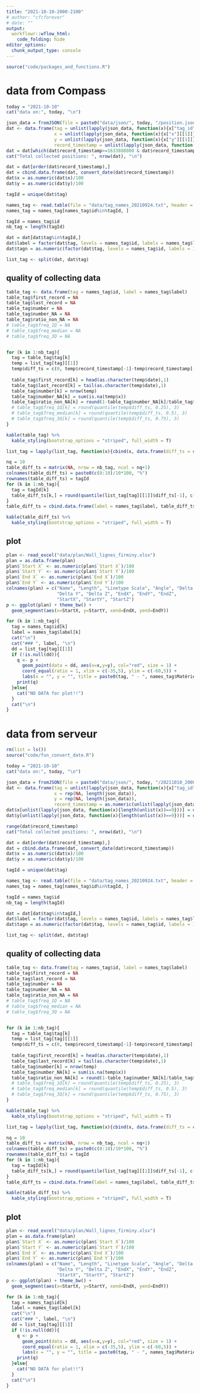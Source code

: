 ```yaml
---
title: "2021-10-10-2000-2100"
# author: "cfcforever"
# date: ""
output: 
  workflowr::wflow_html:
    code_folding: hide
editor_options:
  chunk_output_type: console
---
```


```r
source("code/packages_and_functions.R")
```


# data from Compass
```r
today = "2021-10-10"
cat("data on:", today, "\n")

json_data = fromJSON(file = paste0("data/json/", today, "/position.json"))
dat <- data.frame(tag = unlist(lapply(json_data, function(x){x["tag_id"][[1]]})),
                  x = unlist(lapply(json_data, function(x){x["x"][[1]]})),
                  y = unlist(lapply(json_data, function(x){x["y"][[1]]})),
                  record_timestamp = unlist(lapply(json_data, function(x){x["record_timestamp"][[1]]})))
dat = dat[which(dat$record_timestamp>=1633888800 & dat$record_timestamp<=1633892400),]
cat("Total collected positions: ", nrow(dat), "\n")

dat = dat[order(dat$record_timestamp),]
dat = cbind.data.frame(dat, convert_date(dat$record_timestamp))
dat$x = as.numeric(dat$x)/100
dat$y = as.numeric(dat$y)/100

tagId = unique(dat$tag)

names_tag <- read.table(file = "data/tag_names_20210924.txt", header = T, sep = "\t")
names_tag = names_tag[names_tag$id%in%tagId, ]

tagId = names_tag$id
nb_tag = length(tagId)

dat = dat[dat$tag%in%tagId,]
dat$label = factor(dat$tag, levels = names_tag$id, labels = names_tag$label)
dat$tagn = as.numeric(factor(dat$tag, levels = names_tag$id, labels = 1:nb_tag))

list_tag <- split(dat, dat$tag)
```


## quality of collecting data
```r
table_tag <- data.frame(tag = names_tag$id, label = names_tag$label)
table_tag$first_record = NA
table_tag$last_record = NA
table_tag$number = NA
table_tag$number_NA = NA
table_tag$ratio_non_NA = NA
# table_tag$freq_1Q = NA
# table_tag$freq_median = NA
# table_tag$freq_3Q = NA


for (k in 1:nb_tag){
  tag = table_tag$tag[k]
  temp = list_tag[tag][[1]]
  temp$diff_ts = c(0, temp$record_timestamp[-1]-temp$record_timestamp[-nrow(temp)])
  
  table_tag$first_record[k] = head(as.character(temp$date),1)
  table_tag$last_record[k] = tail(as.character(temp$date),1)
  table_tag$number[k] = nrow(temp)
  table_tag$number_NA[k] = sum(is.na(temp$x))
  table_tag$ratio_non_NA[k] = round(1-table_tag$number_NA[k]/table_tag$number[k],2)
  # table_tag$freq_1Q[k] = round(quantile(temp$diff_ts, 0.25), 3)
  # table_tag$freq_median[k] = round(quantile(temp$diff_ts, 0.5), 3)
  # table_tag$freq_3Q[k] = round(quantile(temp$diff_ts, 0.75), 3)
}

kable(table_tag) %>%
  kable_styling(bootstrap_options = "striped", full_width = T)
```


```r
list_tag = lapply(list_tag, function(x){cbind(x, data.frame(diff_ts = c(0, x$record_timestamp[-1]-x$record_timestamp[-nrow(x)])))})

nq = 10
table_diff_ts = matrix(NA, nrow = nb_tag, ncol = nq+1)
colnames(table_diff_ts) = paste0(c(0:10)/10*100, "%")
rownames(table_diff_ts) = tagId
for (k in 1:nb_tag){
  tag = tagId[k]
  table_diff_ts[k,] = round(quantile(list_tag[tag][[1]]$diff_ts[-1], c(0:10)/10), 3)
}
table_diff_ts = cbind.data.frame(label = names_tag$label, table_diff_ts)

kable(table_diff_ts) %>%
  kable_styling(bootstrap_options = "striped", full_width = T)
```


## plot {.tabset .tabset-pills}
```r
plan <- read_excel("data/plan/Wall_lignes_firminy.xlsx")
plan = as.data.frame(plan)
plan$`Start X` <- as.numeric(plan$`Start X`)/100
plan$`Start Y` <- as.numeric(plan$`Start Y`)/100
plan$`End X` <- as.numeric(plan$`End X`)/100
plan$`End Y` <- as.numeric(plan$`End Y`)/100
colnames(plan) = c("Name", "Length", "Linetype Scale", "Angle", "Delta X",
                   "Delta Y", "Delta Z", "EndX", "EndY", "EndZ", 
                   "StartX", "StartY", "StartZ")
p <- ggplot(plan) + theme_bw() + 
  geom_segment(aes(x=StartX, y=StartY, xend=EndX, yend=EndY))
```


```r
for (k in 1:nb_tag){
  tag = names_tag$id[k]
  label = names_tag$label[k]
  cat("\n")
  cat("### ", label, "\n")
  dd = list_tag[tag][[1]]
  if (!is.null(dd)){
    q <- p + 
      geom_point(data = dd, aes(x=x,y=y), col="red", size = 1) +
      coord_equal(ratio = 1, xlim = c(-35,5), ylim = c(-60,5)) + 
      labs(x = "", y = "", title = paste0(tag, " - ", names_tag$Matériel[names_tag$id==tag]))
    print(q)
  }else{
    cat("NO DATA for plot!!")
  }
  cat("\n")
}
```


# data from serveur
```r
rm(list = ls())
source("code/fun_convert_date.R")

today = "2021-10-10"
cat("data on:", today, "\n")

json_data = fromJSON(file = paste0("data/json/", today, "/20211010_2000_2100.json"))
dat <- data.frame(tag = unlist(lapply(json_data, function(x){x["tag_id"][[1]]})),
                  x = rep(NA, length(json_data)),
                  y = rep(NA, length(json_data)),
                  record_timestamp = as.numeric(unlist(lapply(json_data, function(x){x["record_timestamp"][[1]]}))))
dat$x[unlist(lapply(json_data, function(x){length(unlist(x))==9}))] = unlist(lapply(json_data, function(x){x["x"][[1]]}))
dat$y[unlist(lapply(json_data, function(x){length(unlist(x))==9}))] = unlist(lapply(json_data, function(x){x["y"][[1]]}))

range(dat$record_timestamp)
cat("Total collected positions: ", nrow(dat), "\n")

dat = dat[order(dat$record_timestamp),]
dat = cbind.data.frame(dat, convert_date(dat$record_timestamp))
dat$x = as.numeric(dat$x)/100
dat$y = as.numeric(dat$y)/100

tagId = unique(dat$tag)

names_tag <- read.table(file = "data/tag_names_20210924.txt", header = T, sep = "\t")
names_tag = names_tag[names_tag$id%in%tagId, ]

tagId = names_tag$id
nb_tag = length(tagId)

dat = dat[dat$tag%in%tagId,]
dat$label = factor(dat$tag, levels = names_tag$id, labels = names_tag$label)
dat$tagn = as.numeric(factor(dat$tag, levels = names_tag$id, labels = 1:nb_tag))

list_tag <- split(dat, dat$tag)
```


## quality of collecting data
```r
table_tag <- data.frame(tag = names_tag$id, label = names_tag$label)
table_tag$first_record = NA
table_tag$last_record = NA
table_tag$number = NA
table_tag$number_NA = NA
table_tag$ratio_non_NA = NA
# table_tag$freq_1Q = NA
# table_tag$freq_median = NA
# table_tag$freq_3Q = NA


for (k in 1:nb_tag){
  tag = table_tag$tag[k]
  temp = list_tag[tag][[1]]
  temp$diff_ts = c(0, temp$record_timestamp[-1]-temp$record_timestamp[-nrow(temp)])
  
  table_tag$first_record[k] = head(as.character(temp$date),1)
  table_tag$last_record[k] = tail(as.character(temp$date),1)
  table_tag$number[k] = nrow(temp)
  table_tag$number_NA[k] = sum(is.na(temp$x))
  table_tag$ratio_non_NA[k] = round(1-table_tag$number_NA[k]/table_tag$number[k],2)
  # table_tag$freq_1Q[k] = round(quantile(temp$diff_ts, 0.25), 3)
  # table_tag$freq_median[k] = round(quantile(temp$diff_ts, 0.5), 3)
  # table_tag$freq_3Q[k] = round(quantile(temp$diff_ts, 0.75), 3)
}

kable(table_tag) %>%
  kable_styling(bootstrap_options = "striped", full_width = T)
```


```r
list_tag = lapply(list_tag, function(x){cbind(x, data.frame(diff_ts = c(0, x$record_timestamp[-1]-x$record_timestamp[-nrow(x)])))})

nq = 10
table_diff_ts = matrix(NA, nrow = nb_tag, ncol = nq+1)
colnames(table_diff_ts) = paste0(c(0:10)/10*100, "%")
rownames(table_diff_ts) = tagId
for (k in 1:nb_tag){
  tag = tagId[k]
  table_diff_ts[k,] = round(quantile(list_tag[tag][[1]]$diff_ts[-1], c(0:10)/10), 3)
}
table_diff_ts = cbind.data.frame(label = names_tag$label, table_diff_ts)

kable(table_diff_ts) %>%
  kable_styling(bootstrap_options = "striped", full_width = T)
```


## plot {.tabset .tabset-pills}
```r
plan <- read_excel("data/plan/Wall_lignes_firminy.xlsx")
plan = as.data.frame(plan)
plan$`Start X` <- as.numeric(plan$`Start X`)/100
plan$`Start Y` <- as.numeric(plan$`Start Y`)/100
plan$`End X` <- as.numeric(plan$`End X`)/100
plan$`End Y` <- as.numeric(plan$`End Y`)/100
colnames(plan) = c("Name", "Length", "Linetype Scale", "Angle", "Delta X",
                   "Delta Y", "Delta Z", "EndX", "EndY", "EndZ", 
                   "StartX", "StartY", "StartZ")
p <- ggplot(plan) + theme_bw() + 
  geom_segment(aes(x=StartX, y=StartY, xend=EndX, yend=EndY))
```


```r
for (k in 1:nb_tag){
  tag = names_tag$id[k]
  label = names_tag$label[k]
  cat("\n")
  cat("### ", label, "\n")
  dd = list_tag[tag][[1]]
  if (!is.null(dd)){
    q <- p + 
      geom_point(data = dd, aes(x=x,y=y), col="red", size = 1) +
      coord_equal(ratio = 1, xlim = c(-35,5), ylim = c(-60,5)) + 
      labs(x = "", y = "", title = paste0(tag, " - ", names_tag$Matériel[names_tag$id==tag]))
    print(q)
  }else{
    cat("NO DATA for plot!!")
  }
  cat("\n")
}
```
